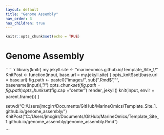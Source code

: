 ```yaml
---
layout: default
title: "Genome Assembly"
nav_order: 3
has_children: true
---
```


```r
knitr::opts_chunk$set(echo = TRUE)
```

# Genome Assembly






``````r
library(knitr)
my.jekyll.site <- "marineomics.github.io/Template_Site_1/"
KnitPost <- function(input, base.url = my.jekyll.site) {
  opts_knit$set(base.url = base.url)
  fig.path <- paste0("images/", sub(".Rmd$", "", basename(input)), "/")
  opts_chunk$set(fig.path = fig.path)
  opts_chunk$set(fig.cap = "center")
  render_jekyll()
  knit(input, envir = parent.frame())
}

setwd("C:/Users/jmcgirr/Documents/GitHub/MarineOmics/Template_Site_1.github.io/genome_assembly/")
KnitPost("C:/Users/jmcgirr/Documents/GitHub/MarineOmics/Template_Site_1.github.io/genome_assembly/genome_assembly.Rmd")

```

